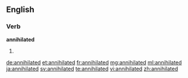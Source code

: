 ==English==

===Verb===
'''annihilated'''

# {{past of|annihilate}}

[[de:annihilated]]
[[et:annihilated]]
[[fr:annihilated]]
[[mg:annihilated]]
[[ml:annihilated]]
[[ja:annihilated]]
[[sv:annihilated]]
[[te:annihilated]]
[[vi:annihilated]]
[[zh:annihilated]]